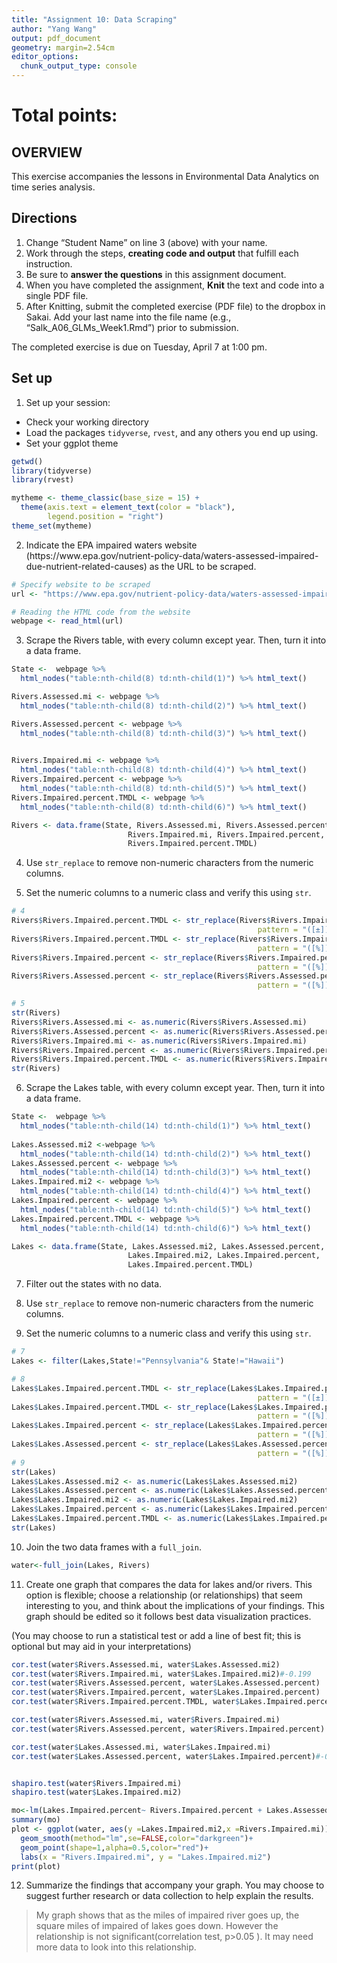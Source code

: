 ```yaml
---
title: "Assignment 10: Data Scraping"
author: "Yang Wang"
output: pdf_document
geometry: margin=2.54cm
editor_options: 
  chunk_output_type: console
---
```


# Total points:

## OVERVIEW

This exercise accompanies the lessons in Environmental Data Analytics on time series analysis. 

## Directions
1. Change "Student Name" on line 3 (above) with your name.
3. Work through the steps, **creating code and output** that fulfill each instruction.
4. Be sure to **answer the questions** in this assignment document.
6. When you have completed the assignment, **Knit** the text and code into a single PDF file.
8. After Knitting, submit the completed exercise (PDF file) to the dropbox in Sakai. Add your last name into the file name (e.g., "Salk_A06_GLMs_Week1.Rmd") prior to submission.

The completed exercise is due on Tuesday, April 7 at 1:00 pm.

## Set up 
1. Set up your session:

* Check your working directory
* Load the packages `tidyverse`, `rvest`, and any others you end up using.
* Set your ggplot theme

```r
getwd()
library(tidyverse)
library(rvest)

mytheme <- theme_classic(base_size = 15) +
  theme(axis.text = element_text(color = "black"), 
        legend.position = "right")
theme_set(mytheme)
```

2. Indicate the EPA impaired waters website (https://www.epa.gov/nutrient-policy-data/waters-assessed-impaired-due-nutrient-related-causes) as the URL to be scraped. 

```r
# Specify website to be scraped
url <- "https://www.epa.gov/nutrient-policy-data/waters-assessed-impaired-due-nutrient-related-causes"

# Reading the HTML code from the website
webpage <- read_html(url)

```

3. Scrape the Rivers table, with every column except year. Then, turn it into a data frame.

```r

State <-  webpage %>%
  html_nodes("table:nth-child(8) td:nth-child(1)") %>% html_text()

Rivers.Assessed.mi <- webpage %>%
  html_nodes("table:nth-child(8) td:nth-child(2)") %>% html_text()

Rivers.Assessed.percent <- webpage %>%
  html_nodes("table:nth-child(8) td:nth-child(3)") %>% html_text()

  
Rivers.Impaired.mi <- webpage %>%
  html_nodes("table:nth-child(8) td:nth-child(4)") %>% html_text()
Rivers.Impaired.percent <- webpage %>%
  html_nodes("table:nth-child(8) td:nth-child(5)") %>% html_text()
Rivers.Impaired.percent.TMDL <- webpage %>%
  html_nodes("table:nth-child(8) td:nth-child(6)") %>% html_text()

Rivers <- data.frame(State, Rivers.Assessed.mi, Rivers.Assessed.percent, 
                          Rivers.Impaired.mi, Rivers.Impaired.percent, 
                          Rivers.Impaired.percent.TMDL)
```

4. Use `str_replace` to remove non-numeric characters from the numeric columns. 

5. Set the numeric columns to a numeric class and verify this using `str`.

```r
# 4
Rivers$Rivers.Impaired.percent.TMDL <- str_replace(Rivers$Rivers.Impaired.percent.TMDL, 
                                                       pattern = "([±])", replacement = "")
Rivers$Rivers.Impaired.percent.TMDL <- str_replace(Rivers$Rivers.Impaired.percent.TMDL, 
                                                       pattern = "([%])", replacement = "")
Rivers$Rivers.Impaired.percent <- str_replace(Rivers$Rivers.Impaired.percent, 
                                                       pattern = "([%])", replacement = "")
Rivers$Rivers.Assessed.percent <- str_replace(Rivers$Rivers.Assessed.percent, 
                                                       pattern = "([%])", replacement = "")

# 5
str(Rivers)
Rivers$Rivers.Assessed.mi <- as.numeric(Rivers$Rivers.Assessed.mi)
Rivers$Rivers.Assessed.percent <- as.numeric(Rivers$Rivers.Assessed.percent)
Rivers$Rivers.Impaired.mi <- as.numeric(Rivers$Rivers.Impaired.mi)
Rivers$Rivers.Impaired.percent <- as.numeric(Rivers$Rivers.Impaired.percent)
Rivers$Rivers.Impaired.percent.TMDL <- as.numeric(Rivers$Rivers.Impaired.percent.TMDL)
str(Rivers)
```

6. Scrape the Lakes table, with every column except year. Then, turn it into a data frame.

```r
State <-  webpage %>%
  html_nodes("table:nth-child(14) td:nth-child(1)") %>% html_text()
  
Lakes.Assessed.mi2 <-webpage %>%
  html_nodes("table:nth-child(14) td:nth-child(2)") %>% html_text() 
Lakes.Assessed.percent <- webpage %>%
  html_nodes("table:nth-child(14) td:nth-child(3)") %>% html_text()
Lakes.Impaired.mi2 <- webpage %>%
  html_nodes("table:nth-child(14) td:nth-child(4)") %>% html_text()
Lakes.Impaired.percent <- webpage %>%
  html_nodes("table:nth-child(14) td:nth-child(5)") %>% html_text()
Lakes.Impaired.percent.TMDL <- webpage %>%
  html_nodes("table:nth-child(14) td:nth-child(6)") %>% html_text()

Lakes <- data.frame(State, Lakes.Assessed.mi2, Lakes.Assessed.percent, 
                          Lakes.Impaired.mi2, Lakes.Impaired.percent, 
                          Lakes.Impaired.percent.TMDL)

```

7. Filter out the states with no data. 

8. Use `str_replace` to remove non-numeric characters from the numeric columns. 

9. Set the numeric columns to a numeric class and verify this using `str`.
```r
# 7
Lakes <- filter(Lakes,State!="Pennsylvania"& State!="Hawaii")

# 8
Lakes$Lakes.Impaired.percent.TMDL <- str_replace(Lakes$Lakes.Impaired.percent.TMDL, 
                                                       pattern = "([±])", replacement = "")
Lakes$Lakes.Impaired.percent.TMDL <- str_replace(Lakes$Lakes.Impaired.percent.TMDL, 
                                                       pattern = "([%])", replacement = "")
Lakes$Lakes.Impaired.percent <- str_replace(Lakes$Lakes.Impaired.percent, 
                                                       pattern = "([%])", replacement = "")
Lakes$Lakes.Assessed.percent <- str_replace(Lakes$Lakes.Assessed.percent, 
                                                       pattern = "([%])", replacement = "")
# 9
str(Lakes)
Lakes$Lakes.Assessed.mi2 <- as.numeric(Lakes$Lakes.Assessed.mi2)
Lakes$Lakes.Assessed.percent <- as.numeric(Lakes$Lakes.Assessed.percent)
Lakes$Lakes.Impaired.mi2 <- as.numeric(Lakes$Lakes.Impaired.mi2)
Lakes$Lakes.Impaired.percent <- as.numeric(Lakes$Lakes.Impaired.percent)
Lakes$Lakes.Impaired.percent.TMDL <- as.numeric(Lakes$Lakes.Impaired.percent.TMDL)
str(Lakes)

```

10. Join the two data frames with a `full_join`.

```r

water<-full_join(Lakes, Rivers)

```

11. Create one graph that compares the data for lakes and/or rivers. This option is flexible; choose a relationship (or relationships) that seem interesting to you, and think about the implications of your findings. This graph should be edited so it follows best data visualization practices. 

(You may choose to run a statistical test or add a line of best fit; this is optional but may aid in your interpretations)
```r
cor.test(water$Rivers.Assessed.mi, water$Lakes.Assessed.mi2)
cor.test(water$Rivers.Impaired.mi, water$Lakes.Impaired.mi2)#-0.199
cor.test(water$Rivers.Assessed.percent, water$Lakes.Assessed.percent)
cor.test(water$Rivers.Impaired.percent, water$Lakes.Impaired.percent)
cor.test(water$Rivers.Impaired.percent.TMDL, water$Lakes.Impaired.percent.TMDL)

cor.test(water$Rivers.Assessed.mi, water$Rivers.Impaired.mi)
cor.test(water$Rivers.Assessed.percent, water$Rivers.Impaired.percent)

cor.test(water$Lakes.Assessed.mi, water$Lakes.Impaired.mi)
cor.test(water$Lakes.Assessed.percent, water$Lakes.Impaired.percent)#-0.156


shapiro.test(water$Rivers.Impaired.mi)
shapiro.test(water$Lakes.Impaired.mi2)

mo<-lm(Lakes.Impaired.percent~ Rivers.Impaired.percent + Lakes.Assessed.percent,data=water)
summary(mo)
plot <- ggplot(water, aes(y =Lakes.Impaired.mi2,x =Rivers.Impaired.mi))+
  geom_smooth(method="lm",se=FALSE,color="darkgreen")+
  geom_point(shape=1,alpha=0.5,color="red")+
  labs(x = "Rivers.Impaired.mi", y = "Lakes.Impaired.mi2") 
print(plot)
```

12. Summarize the findings that accompany your graph. You may choose to suggest further research or data collection to help explain the results.

>My graph shows that as the miles of impaired river goes up, the square miles of impaired of lakes goes down. However the relationship is not significant(correlation test, p>0.05 ). It may need more data to look into this relationship.
